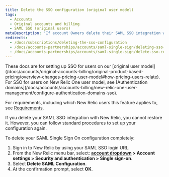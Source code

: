 ```yaml
---
title: Delete the SSO configuration (original user model)
tags:
  - Accounts
  - Original accounts and billing
  - SAML SSO (original users)
metaDescription: 'If account Owners delete their SAML SSO integration with New Relic, they cannot restore it, but they can follow standard procedures to set it up again.'
redirects:
  - /docs/subscriptions/deleting-the-sso-configuration
  - /docs/accounts-partnerships/accounts/saml-single-sign/deleting-sso-configuration
  - /docs/accounts-partnerships/accounts/saml-single-sign/delete-sso-configuration
---
```


<Callout variant="important">
  These docs are for setting up SSO for users on our [original user model](/docs/accounts/original-accounts-billing/original-product-based-pricing/overview-changes-pricing-user-model#how-pricing-users-relate). For SSO for users on New Relic One user model, see [Authentication domains](/docs/accounts/accounts-billing/new-relic-one-user-management/configure-authentication-domains-sso).
</Callout>

For requirements, including which New Relic users this feature applies to, see [Requirements](/docs/accounts/accounts/saml-single-sign/saml-service-providers#requirements).

<Callout variant="caution">
  If you delete your SAML SSO integration with New Relic, you cannot restore it. However, you can follow standard procedures to set up your configuration again.
</Callout>

To delete your SAML Single Sign On configuration completely:

1. Sign in to New Relic by using your SAML SSO login URL.
2. From the New Relic menu bar, select: **[account dropdown](/docs/accounts-partnerships/education/getting-started-new-relic/glossary#account-dropdown) > Account settings > Security and authentication > Single sign-on**.
3. Select **Delete SAML Configuration**.
4. At the confirmation prompt, select **OK**.
